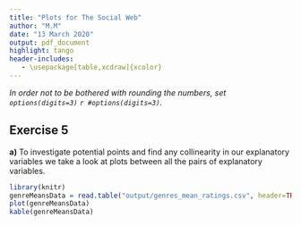 ```yaml
---
title: "Plots for The Social Web"
author: "M.M"
date: "13 March 2020"
output: pdf_document
highlight: tango
header-includes:
   - \usepackage[table,xcdraw]{xcolor}
---
```


_In order not to be bothered with rounding the numbers, set 
`options(digits=3)` `r #options(digits=3)`._

## Exercise 5
**a)**
To investigate potential points and find any collinearity in our explanatory variables we take a look at plots between all the pairs of explanatory variables.
``` r
library(knitr)
genreMeansData = read.table("output/genres_mean_ratings.csv", header=TRUE, sep=",")
plot(genreMeansData)
kable(genreMeansData)
```
